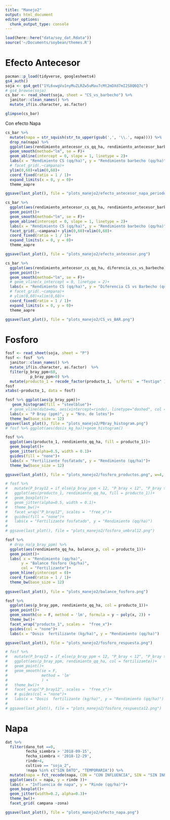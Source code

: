 ```yaml
---
title: "Manejo2"
output: html_document
editor_options: 
  chunk_output_type: console
---
```

```r
load(here::here("data/soy_dat.Rdata"))
source('~/Documents/soybean/themes.R')
```

# Efecto Antecesor

```r
pacman::p_load(tidyverse, googlesheets4)
gs4_auth()
soja <- gs4_get("1YL6vwgVu1nyMuZLRZw5uMav7cMt2mDXd7mI2S8Q6Q7c")
# gs4_browse(soja)
cs_bar <- read_sheet(soja, sheet = "CS_vs_barbecho") %>%  
  janitor::clean_names() %>% 
  mutate_if(is.character, as.factor) 
```

```r
glimpse(cs_bar)
```

Con efecto Napa

```r
cs_bar %>% 
  mutate(napa = str_squish(str_to_upper(gsub(',', '\\.', napa)))) %>% 
  drop_na(napa) %>% 
  ggplot(aes(rendimiento_antecesor_cs_qq_ha, rendimiento_antecesor_barbecho_qq_ha, col = napa)) +   geom_point()+
  geom_smooth(method="lm", se = F)+
  geom_abline(intercept = 0, slope = 1, linetype = 2)+
  labs(x = "Rendimiento CS (qq/ha)", y = "Rendimiento barbecho (qq/ha)", col = "Napa")+
  # facet_grid(.~campana)+ 
  ylim(0,60)+xlim(0,60)+
  coord_fixed(ratio = 1 / 1)+
  expand_limits(x = 0, y = 0)+
  theme_aapre 

ggsave(last_plot(), file = "plots_manejo2/efecto_antecesor_napa_periodo_17_20.png")
```

```r
cs_bar %>% 
  ggplot(aes(rendimiento_antecesor_cs_qq_ha, rendimiento_antecesor_barbecho_qq_ha)) + 
  geom_point()+
  geom_smooth(method="lm", se = F)+
  geom_abline(intercept = 0, slope = 1, linetype = 2)+
  labs(x = "Rendimiento CS (qq/ha)", y = "Rendimiento barbecho (qq/ha)")+
  facet_grid(.~campana)+ ylim(0,60)+xlim(0,60)+
  coord_fixed(ratio = 1 / 1)+
  expand_limits(x = 0, y = 0)+
  theme_aapre

ggsave(last_plot(), file = "plots_manejo2/efecto_antecesor.png")
```

```r
cs_bar %>% 
  ggplot(aes(rendimiento_antecesor_cs_qq_ha, diferencia_cs_vs_barbecho)) + 
  geom_point()+
  geom_smooth(method="lm", se = F)+
  # geom_vline(x_intercept = 0, linetype = 2)+
  labs(x = "Rendimiento CS (qq/ha)", y = "Diferencia CS vs Barbecho (qq/ha)")+
  # facet_grid(.~campana)+ 
  # ylim(0,60)+xlim(0,60)+
  coord_fixed(ratio = 1 / 1)+
  expand_limits(x = 0, y = 0)+
  theme_aapre

ggsave(last_plot(), file = "plots_manejo2/CS_vs_BAR.png")
```

# Fosforo

```r
fosf <- read_sheet(soja, sheet = "P") 
fosf <- fosf  %>%  
  janitor::clean_names() %>% 
  mutate_if(is.character, as.factor)  %>% 
  filter(p_bray_ppm<60, 
           p_bray_ppm>0) %>% 
  mutate(producto_1 = recode_factor(producto_1, `s/ferti` = "Testigo" ))
fosf
xtabs(~producto_1, data = fosf)
```

```r
fosf %>% ggplot(aes(p_bray_ppm))+
   geom_histogram(fill = "steelblue")+
  # geom_vline(data=mu, aes(xintercept=rinde), linetype="dashed", col = "red")+
  labs(x = "P Bray (ppm)", y = "Nro. de lotes")+ 
  theme_bw(base_size = 12)
ggsave(last_plot(), file = "plots_manejo2/PBray_histogram.png")
# fosf %>% ggplot(aes(dosis_kg_ha))+geom_histogram()
```

```r
fosf %>%
  ggplot(aes(producto_1, rendimiento_qq_ha, fill = producto_1))+
  geom_boxplot()+
  geom_jitter(alpha=0.5, width = 0.1)+
  guides(fill = "none")+
  labs(x = "Fertilizante fosfatado", y = "Rendimiento (qq/ha)")+
  theme_bw(base_size = 12)

ggsave(last_plot(), file = "plots_manejo2/fosforo_productos.png", w=4, h=3.5)
```

```r
# fosf %>%
#   mutate(P_bray12 = if_else(p_bray_ppm < 12, "P_bray < 12", "P_bray >= 12")) %>% 
#   ggplot(aes(producto_1, rendimiento_qq_ha, fill = producto_1))+
#   geom_boxplot()+
#   geom_jitter(alpha=0.5, width = 0.1)+
#   theme_bw()+
#   facet_wrap("P_bray12", scales =  "free_x")+
#   guides(fill = "none")+
#   labs(x = "Fertilizante fosfatado", y = "Rendimiento (qq/ha)")
# 
# ggsave(last_plot(), file = "plots_manejo2/fosforo_umbral12.png")

```

```r
fosf %>% 
  # drop_na(p_bray_ppm) %>% 
  ggplot(aes(rendimiento_qq_ha, balance_p, col = producto_1))+ 
  geom_point()+
  labs( x = "Rendimiento (qq/ha)", 
       y = "Balance fósforo (kg/ha)",
       col = "Fertilizante")+
  geom_hline(yintercept = 0)+
  coord_fixed(ratio = 1 / 1)+
  theme_bw(base_size = 12)
  
ggsave(last_plot(), file = "plots_manejo2/balance_fosforo.png")
```

```r
fosf %>%
  ggplot(aes(p_bray_ppm, rendimiento_qq_ha, col = producto_1))+
  geom_point()+
  geom_smooth(se = F, method = 'lm', formula = y ~ poly(x, 2)) +
  theme_bw()+
  facet_wrap("producto_1", scales =  "free_x")+
  guides(col = "none")+
  labs(x = "Dosis  fertilizante (kg/ha)", y = "Rendimiento (qq/ha)")

ggsave(last_plot(), file = "plots_manejo2/fosforo_respuesta.png")
```


```r
# fosf %>%  
#   mutate(P_bray12 = if_else(p_bray_ppm < 12, "P_bray < 12", "P_bray > 12")) %>% 
#   ggplot(aes(p_bray_ppm, rendimiento_qq_ha, col = fertilizante))+
#   geom_point()+
#   geom_smooth(se = F, 
#               method = 'lm'
#               ) +
#   theme_bw()+
#   facet_wrap("P_bray12", scales =  "free_x")+
#   # guides(col = "none")+
#   labs(x = "Dosis  fertilizante (kg/ha)", y = "Rendimiento (qq/ha)")
# 
# ggsave(last_plot(), file = "plots_manejo2/fosforo_respuesta12.png")

```


# Napa

```r
dat %>% 
  filter(dano_tot ==0,
         fecha_siembra > '2018-09-15', 
         fecha_siembra < '2018-12-29',
         rinde>4,
         cultivo == "soja_2", 
         !napa %in% c("SIN DATO", "TEMPORARIA")) %>% 
  mutate(napa = fct_recode(napa, CON = "CON INFLUENCIA", SIN = "SIN INFLUENCIA")) %>% 
  ggplot(aes(x = napa, y = rinde ))+
  labs(x = "Influencia de napa", y = "Rinde (qq/ha)")+
  geom_boxplot()+
  geom_jitter(width=0.2, alpha=0.3)+
  theme_bw()+
  facet_grid( campana ~zona)

ggsave(last_plot(), file = "plots_manejo2/efecto_napa.png")
```
